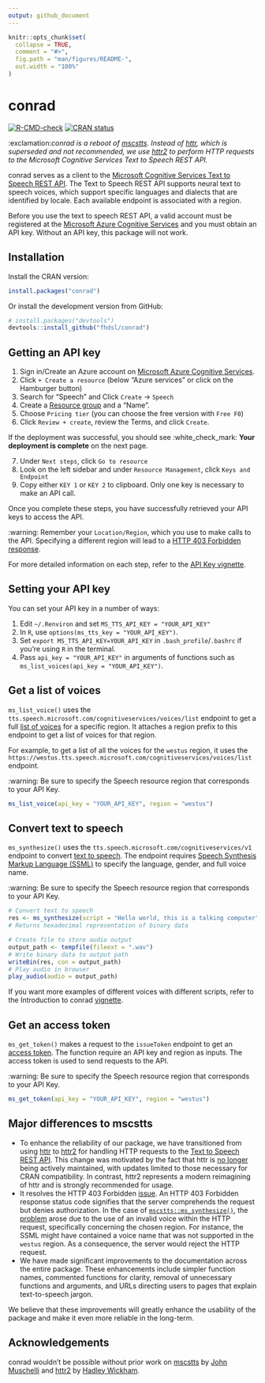 ```yaml
---
output: github_document
---
```


<!-- README.md is generated from README.Rmd. Please edit that file -->

```r
knitr::opts_chunk$set(
  collapse = TRUE,
  comment = "#>",
  fig.path = "man/figures/README-",
  out.width = "100%"
)
```

# conrad

<!-- badges: start -->
[![R-CMD-check](https://github.com/fhdsl/conrad/actions/workflows/R-CMD-check.yaml/badge.svg)](https://github.com/fhdsl/conrad/actions/workflows/R-CMD-check.yaml)
[![CRAN status](https://www.r-pkg.org/badges/version/conrad)](https://CRAN.R-project.org/package=conrad)
<!-- badges: end -->

:exclamation:*conrad is a reboot of [mscstts](https://github.com/jhudsl/mscstts). Instead of [httr](https://httr.r-lib.org/#status), which is superseded and not recommended, we use [httr2](https://httr2.r-lib.org/) to perform HTTP requests to the Microsoft Cognitive Services Text to Speech REST API.*

conrad serves as a client to the [Microsoft Cognitive Services Text to Speech REST API](https://learn.microsoft.com/en-us/azure/cognitive-services/speech-service/rest-text-to-speech?tabs=streaming). The Text to Speech REST API supports neural text to speech voices, which support specific languages and dialects that are identified by locale. Each available endpoint is associated with a region.

Before you use the text to speech REST API, a valid account must be registered at the [Microsoft Azure Cognitive Services](https://azure.microsoft.com/en-us/free/cognitive-services/) and you must obtain an API key. Without an API key, this package will not work. 

## Installation

Install the CRAN version:

```r
install.packages("conrad")
```

Or install the development version from GitHub:

```r
# install.packages("devtools")
devtools::install_github("fhdsl/conrad")
```

## Getting an API key

1. Sign in/Create an Azure account on [Microsoft Azure Cognitive Services](https://azure.microsoft.com/en-us/free/cognitive-services/).
2. Click `+ Create a resource` (below "Azure services" or click on the Hamburger button)
3. Search for "Speech" and Click `Create` -> `Speech`
4. Create a [Resource group](https://learn.microsoft.com/en-us/azure/azure-resource-manager/management/manage-resource-groups-portal#what-is-a-resource-group) and a "Name".
5. Choose `Pricing tier` (you can choose the free version with `Free F0`)
6. Click `Review + create`, review the Terms, and click `Create`.  

If the deployment was successful, you should see :white_check_mark: **Your deployment is complete** on the next page.

7. Under `Next steps`, click `Go to resource`
8. Look on the left sidebar and under `Resource Management`, click `Keys and Endpoint`
9. Copy either `KEY 1` or `KEY 2` to clipboard. Only one key is necessary to make an API call.

Once you complete these steps, you have successfully retrieved your API keys to access the API. 

:warning: Remember your `Location/Region`, which you use to make calls to the API. Specifying a different region will lead to a [HTTP 403 Forbidden response](https://developer.mozilla.org/en-US/docs/Web/HTTP/Status/403).

For more detailed information on each step, refer to the [API Key vignette](http://hutchdatascience.org/conrad/articles/api-key.html).

## Setting your API key

You can set your API key in a number of ways:

1. Edit `~/.Renviron` and set `MS_TTS_API_KEY = "YOUR_API_KEY"`
2. In `R`, use `options(ms_tts_key = "YOUR_API_KEY")`.
3. Set `export MS_TTS_API_KEY=YOUR_API_KEY` in `.bash_profile`/`.bashrc` if you're using `R` in the terminal.
4. Pass `api_key = "YOUR_API_KEY"` in arguments of functions such as `ms_list_voices(api_key = "YOUR_API_KEY")`.


## Get a list of voices

`ms_list_voice()` uses the `tts.speech.microsoft.com/cognitiveservices/voices/list` endpoint to get a full [list of voices](https://learn.microsoft.com/en-us/azure/cognitive-services/speech-service/rest-text-to-speech?tabs=streaming#get-a-list-of-voices) for a specific region. It attaches a region prefix to this endpoint to get a list of voices for that region. 

For example, to get a list of all the voices for the `westus` region, it uses the `https://westus.tts.speech.microsoft.com/cognitiveservices/voices/list` endpoint.

:warning: Be sure to specify the Speech resource region that corresponds to your API Key.


```r
ms_list_voice(api_key = "YOUR_API_KEY", region = "westus")
```


## Convert text to speech

`ms_synthesize()` uses the `tts.speech.microsoft.com/cognitiveservices/v1` endpoint to convert [text to speech](https://learn.microsoft.com/en-us/azure/cognitive-services/speech-service/rest-text-to-speech?tabs=streaming#convert-text-to-speech). The endpoint requires [Speech Synthesis Markup Language (SSML)](https://learn.microsoft.com/en-us/azure/cognitive-services/speech-service/speech-synthesis-markup) to specify the language, gender, and full voice name. 

:warning: Be sure to specify the Speech resource region that corresponds to your API Key.

```r
# Convert text to speech
res <- ms_synthesize(script = "Hello world, this is a talking computer", region = "westus", gender = "Male")
# Returns hexadecimal representation of binary data

# Create file to store audio output
output_path <- tempfile(fileext = ".wav")
# Write binary data to output path
writeBin(res, con = output_path)
# Play audio in browser
play_audio(audio = output_path)
```

If you want more examples of different voices with different scripts, refer to the Introduction to conrad [vignette](http://hutchdatascience.org/conrad/articles/conrad.html).

## Get an access token

`ms_get_token()` makes a request to the `issueToken` endpoint to get an [access token](https://learn.microsoft.com/en-us/azure/cognitive-services/speech-service/rest-text-to-speech?tabs=streaming#how-to-get-an-access-token). The function require an API key and region as inputs. The access token is used to send requests to the API. 


:warning: Be sure to specify the Speech resource region that corresponds to your API Key.

```r
ms_get_token(api_key = "YOUR_API_KEY", region = "westus")
```


## Major differences to mscstts

- To enhance the reliability of our package, we have transitioned from using [httr](https://httr.r-lib.org/) to [httr2](https://httr2.r-lib.org/) for handling HTTP requests to the [Text to Speech REST API](https://learn.microsoft.com/en-us/azure/cognitive-services/Speech-Service/rest-text-to-speech?tabs=streaming). This change was motivated by the fact that httr is [no longer](https://httr.r-lib.org/#status) being actively maintained, with updates limited to those necessary for CRAN compatibility. In contrast, httr2 represents a modern reimagining of httr and is strongly recommended for usage.
- It resolves the HTTP 403 Forbidden [issue](https://github.com/jhudsl/mscstts/issues/13). An HTTP 403 Forbidden response status code signifies that the server comprehends the request but denies authorization. In the case of [`mscstts::ms_synthesize()`](https://github.com/jhudsl/mscstts/blob/master/R/ms_synthesize.R), the [problem](https://github.com/jhudsl/mscstts/issues/13) arose due to the use of an invalid voice within the HTTP request, specifically concerning the chosen region. For instance, the SSML might have contained a voice name that was not supported in the `westus` region. As a consequence, the server would reject the HTTP request.
- We have made significant improvements to the documentation across the entire package. These enhancements include simpler function names, commented functions for clarity, removal of unnecessary functions and arguments, and URLs directing users to pages that explain text-to-speech jargon.

We believe that these improvements will greatly enhance the usability of the package and make it even more reliable in the long-term. 

## Acknowledgements

conrad wouldn't be possible without prior work on [mscstts](https://github.com/jhudsl/mscstts) by [John Muschelli](https://github.com/muschellij2) and [httr2](https://github.com/r-lib/httr2) by [Hadley Wickham](https://github.com/hadley).
